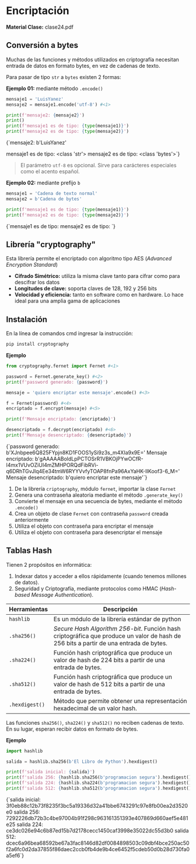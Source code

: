 
# Encriptación
**Material Clase:** <ExternalLink href="/inacap/ti3v11/docs/clase24.pdf">clase24.pdf</ExternalLink>

## Conversión a bytes

Muchas de las funciones y métodos utilizados en criptografía necesitan entrada de datos en formato bytes, en vez de cadenas de texto.

Para pasar de tipo `str` a `bytes` existen 2 formas:

**Ejemplo 01:** mediante método `.encode()`

```python
mensaje1 = 'LuisYanez'
mensaje2 = mensaje1.encode('utf-8') #<1>

print(f'mensaje2: {mensaje2}')
print()
print(f'mensaje1 es de tipo: {type(mensaje1)}')
print(f'mensaje2 es de tipo: {type(mensaje2)}')
```
<TerminalOutput withBg>
{`mensaje2: b'LuisYanez'

mensaje1 es de tipo: <class 'str'>
mensaje2 es de tipo: <class 'bytes'>`}
</TerminalOutput>

> El parámetro `utf-8` es opcional. Sirve para carácteres especiales como el acento español.

**Ejemplo 02:** mediante prefijo `b`

```python
mensaje1 = 'Cadena de texto normal'
mensaje2 = b'Cadena de bytes'

print(f'mensaje1 es de tipo: {type(mensaje1)}')
print(f'mensaje2 es de tipo: {type(mensaje2)}')
```
<TerminalOutput withBg>
{`mensaje1 es de tipo: <class 'str'>
mensaje2 es de tipo: <class 'bytes'>`}
</TerminalOutput>

## Librería "cryptography"

Esta librería permite el encriptado con algoritmo tipo AES (*Advanced Encryption Standard*)

- **Cifrado Simétrico:** utiliza la misma clave tanto para cifrar como para descifrar los datos
- **Longitudes de clave:** soporta claves de 128, 192 y 256 bits
- **Velocidad y eficiencia:** tanto en software como en hardware. Lo hace ideal para una amplia gama de aplicaciones

## Instalación 

En la línea de comandos cmd ingresar la instrucción:

```sh
pip install cryptography
```

**Ejemplo**

```python
from cryptography.fernet import Fernet #<1>

password = Fernet.generate_key() #<2>
print(f'password generado: {password}')

mensaje = 'quiero encriptar este mensaje'.encode() #<3>

f = Fernet(password) #<4>
encriptado = f.encrypt(mensaje) #<5> 

print(f'Mensaje encriptado: {encriptado}')

desencriptado = f.decrypt(encriptado) #<6>
print(f'Mensaje desencriptado: {desencriptado}')
```
<TerminalOutput withBg>
{`password generado: b'XJnbpee6Q825FYpjn8KD1FOOS1ySi9z3s_m4XIa9x9E='
Mensaje encriptado: b'gAAAAABoldLpPCTOSrR1VBKOjPYwOCfR-I4mx1VUvOZiUI4mZMHPORQdFibRVi-q6DRhTGvJlq4Ee34tmW6RYYVvfyTOAP8fnPa96AxYaHK-IIKoof3-6_M='
Mensaje desencriptado: b'quiero encriptar este mensaje'`}
</TerminalOutput>


1. De la librería `criptography`, módulo `fernet`, importar la clase `Fernet`
2. Genera una contraseña aleatoria mediante el método `.generate_key()`
3. Convierte el mensaje en una secuencia de bytes, mediante el método `.encode()`
4. Crea un objeto de clase `Fernet` con contraseña `password` creada anteriormente 
5. Utiliza el objeto con contraseña para encriptar el mensaje
6. Utiliza el objeto con contraseña para desencriptar el mensaje

## Tablas Hash

Tienen 2 propósitos en informática:

1. Indexar datos y acceder a ellos rápidamente (cuando tenemos millones de datos).
2. Seguridad y Criptografía, mediante protocolos como HMAC (*Hash-based Message Authentication*).

|Herramientas|Descripción|
|---|---|
|`hashlib`|Es un módulo de la librería estándar de python|
|`.sha256()`|*Secure Hash Algorithm 256-bit*. Función hash criptográfica que produce un valor de hash de 256 bits a partir de una entrada de bytes.|
|`.sha224()`|Función hash criptográfica que produce un valor de hash de 224 bits a partir de una entrada de bytes.|
|`.sha512()`|Función hash criptográfica que produce un valor de hash de 512 bits a partir de una entrada de bytes.|
|`.hexdigest()`|Método que permite obtener una representación hexadecimal de un valor hash.|

Las funciones `sha256()`, `sha224()` y `sha512()` no reciben cadenas de texto. En su lugar, esperan recibir datos en formato de bytes.

**Ejemplo**

```python
import hashlib

salida = hashlib.sha256(b'El Libro de Python').hexdigest()

print(f'salida inicial: {salida}')
print(f'salida 256: {hashlib.sha256(b'programacion segura').hexdigest()}')
print(f'salida 224: {hashlib.sha224(b'programacion segura').hexdigest()}')
print(f'salida 512: {hashlib.sha512(b'programacion segura').hexdigest()}')
```
<TerminalOutput withBg>
{`salida inicial: 3f0eb88c12b73f8235f3bc5a19336d32a41bbe6743291c97e8fb00ea2d3520e0
salida 256: 7292226db72b3c4be97004b91f298c963161351393e407869d660aef5e481e25
salida 224: ce3dc026e94c6b87ed15b7d2178cecc1450caf3998e35022dc55d3b0
salida 512: dcec6a96bea68592be67a3fac8146d82df0084898503c09dbf4bce250ac50f2a6fc0d2da37855f86daec2ccb0fb4de9b4ce6452f5cdeb50d0b28d730fa0a5ef6`}
</TerminalOutput>